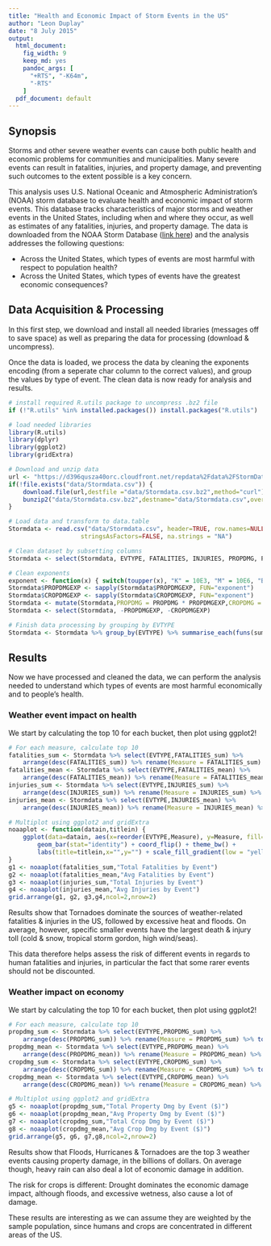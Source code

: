 ```yaml
---
title: "Health and Economic Impact of Storm Events in the US"
author: "Leon Duplay"
date: "8 July 2015"
output:
  html_document:
    fig_width: 9
    keep_md: yes
    pandoc_args: [
      "+RTS", "-K64m",
      "-RTS"
    ]
  pdf_document: default
---
```


## Synopsis

Storms and other severe weather events can cause both public health and economic problems for communities and municipalities. Many severe events can result in fatalities, injuries, and property damage, and preventing such outcomes to the extent possible is a key concern.

This analysis uses U.S. National Oceanic and Atmospheric Administration's (NOAA) storm database to evaluate health and economic impact of storm events. This database tracks characteristics of major storms and weather events in the United States, including when and where they occur, as well as estimates of any fatalities, injuries, and property damage. The data is downloaded from the NOAA Storm Database ([link here](https://d396qusza40orc.cloudfront.net/repdata%2Fdata%2FStormData.csv.bz2)) and the analysis addresses the following questions:

* Across the United States, which types of events are most harmful with respect to population health?
* Across the United States, which types of events have the greatest economic consequences?

## Data Acquisition & Processing

In this first step, we download and install all needed libraries (messages off to save space) as well as preparing the data for processing (download & uncompress).

Once the data is loaded, we process the data by cleaning the exponents encoding (from a seperate char column to the correct values), and group the values by type of event. The clean data is now ready for analysis and results.

```r
# install required R.utils package to uncompress .bz2 file
if (!"R.utils" %in% installed.packages()) install.packages("R.utils")

# load needed libraries
library(R.utils)
library(dplyr)
library(ggplot2)
library(gridExtra)
```

```r
# Download and unzip data
url <- "https://d396qusza40orc.cloudfront.net/repdata%2Fdata%2FStormData.csv.bz2"
if(!file.exists("data/Stormdata.csv")) {
    download.file(url,destfile ="data/Stormdata.csv.bz2",method="curl")
    bunzip2("data/Stormdata.csv.bz2",destname="data/Stormdata.csv",overwrite=TRUE)
}

# Load data and transform to data.table
Stormdata <- read.csv("data/Stormdata.csv", header=TRUE, row.names=NULL, 
                    stringsAsFactors=FALSE, na.strings = "NA")

# Clean dataset by subsetting columns
Stormdata <- select(Stormdata, EVTYPE, FATALITIES, INJURIES, PROPDMG, PROPDMGEXP, CROPDMG, CROPDMGEXP)

# Clean exponents
exponent <- function(x) { switch(toupper(x), "K" = 10E3, "M" = 10E6, "B" = 10E9 , 1)}
Stormdata$PROPDMGEXP <- sapply(Stormdata$PROPDMGEXP, FUN="exponent")
Stormdata$CROPDMGEXP <- sapply(Stormdata$CROPDMGEXP, FUN="exponent")
Stormdata <- mutate(Stormdata,PROPDMG = PROPDMG * PROPDMGEXP,CROPDMG = CROPDMG * CROPDMGEXP)
Stormdata <- select(Stormdata, -PROPDMGEXP, -CROPDMGEXP)

# Finish data processing by grouping by EVTYPE
Stormdata <- Stormdata %>% group_by(EVTYPE) %>% summarise_each(funs(sum,mean))
```

## Results

Now we have processed and cleaned the data, we can perform the analysis needed to understand which types of events are most harmful economically and to people's health.

### Weather event impact on health

We start by calculating the top 10 for each bucket, then plot using ggplot2!

```r
# For each measure, calculate top 10
fatalities_sum <- Stormdata %>% select(EVTYPE,FATALITIES_sum) %>% 
    arrange(desc(FATALITIES_sum)) %>% rename(Measure = FATALITIES_sum) %>%top_n(10,Measure)
fatalities_mean <- Stormdata %>% select(EVTYPE,FATALITIES_mean) %>% 
    arrange(desc(FATALITIES_mean)) %>% rename(Measure = FATALITIES_mean) %>% top_n(10,Measure)
injuries_sum <- Stormdata %>% select(EVTYPE,INJURIES_sum) %>% 
    arrange(desc(INJURIES_sum)) %>% rename(Measure = INJURIES_sum) %>% top_n(10,Measure)
injuries_mean <- Stormdata %>% select(EVTYPE,INJURIES_mean) %>%
    arrange(desc(INJURIES_mean)) %>% rename(Measure = INJURIES_mean) %>% top_n(10,Measure)
```

```r
# Multiplot using ggplot2 and gridExtra
noaaplot <- function(datain,titlein) {
    ggplot(data=datain, aes(x=reorder(EVTYPE,Measure), y=Measure, fill=Measure)) +
        geom_bar(stat="identity") + coord_flip() + theme_bw() +
        labs(title=titlein,x="",y="") + scale_fill_gradient(low = "yellow", high = "red")
}
g1 <- noaaplot(fatalities_sum,"Total Fatalities by Event")
g2 <- noaaplot(fatalities_mean,"Avg Fatalities by Event")
g3 <- noaaplot(injuries_sum,"Total Injuries by Event")
g4 <- noaaplot(injuries_mean,"Avg Injuries by Event")
grid.arrange(g1, g2, g3,g4,ncol=2,nrow=2)
```

Results show that Tornadoes dominate the sources of weather-related fatalities & injuries in the US, followed by excessive heat and floods. On average, however, specific smaller events have the largest death & injury toll (cold & snow, tropical storm gordon, high wind/seas). 

This data therefore helps assess the risk of different events in regards to human fatalities and injuries, in particular the fact that some rarer events should not be discounted.

### Weather impact on economy

We start by calculating the top 10 for each bucket, then plot using ggplot2!

```r
# For each measure, calculate top 10
propdmg_sum <- Stormdata %>% select(EVTYPE,PROPDMG_sum) %>% 
    arrange(desc(PROPDMG_sum)) %>% rename(Measure = PROPDMG_sum) %>% top_n(10,Measure)
propdmg_mean <- Stormdata %>% select(EVTYPE,PROPDMG_mean) %>% 
    arrange(desc(PROPDMG_mean)) %>% rename(Measure = PROPDMG_mean) %>% top_n(10,Measure)
cropdmg_sum <- Stormdata %>% select(EVTYPE,CROPDMG_sum) %>% 
    arrange(desc(CROPDMG_sum)) %>% rename(Measure = CROPDMG_sum) %>% top_n(10,Measure)
cropdmg_mean <- Stormdata %>% select(EVTYPE,CROPDMG_mean) %>%
    arrange(desc(CROPDMG_mean)) %>% rename(Measure = CROPDMG_mean) %>% top_n(10,Measure)
```

```r
# Multiplot using ggplot2 and gridExtra
g5 <- noaaplot(propdmg_sum,"Total Property Dmg by Event ($)")
g6 <- noaaplot(propdmg_mean,"Avg Property Dmg by Event ($)")
g7 <- noaaplot(cropdmg_sum,"Total Crop Dmg by Event ($)")
g8 <- noaaplot(cropdmg_mean,"Avg Crop Dmg by Event ($)")
grid.arrange(g5, g6, g7,g8,ncol=2,nrow=2)
```

Results show that Floods, Hurricanes & Tornadoes are the top 3 weather events causing property damage, in the billions of dollars. On average though, heavy rain can also deal a lot of economic damage in addition.

The risk for crops is different: Drought dominates the economic damage impact, although floods, and excessive wetness, also cause a lot of damage.

These results are interesting as we can assume they are weighted by the sample population, since humans and crops are concentrated in different areas of the US.
